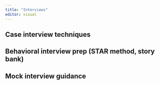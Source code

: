 ```yaml
---
title: "Interviews"
editor: visual
---
```


## Case interview techniques

## Behavioral interview prep (STAR method, story bank)

## Mock interview guidance